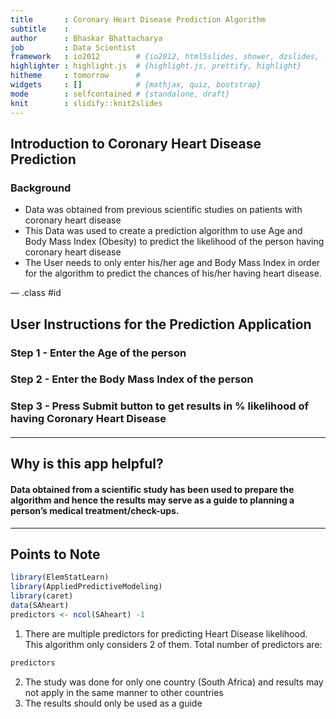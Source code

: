 ```yaml
---
title       : Coronary Heart Disease Prediction Algorithm
subtitle    : 
author      : Bhaskar Bhattacharya
job         : Data Scientist
framework   : io2012        # {io2012, html5slides, shower, dzslides, ...}
highlighter : highlight.js  # {highlight.js, prettify, highlight}
hitheme     : tomorrow      # 
widgets     : []            # {mathjax, quiz, bootstrap}
mode        : selfcontained # {standalone, draft}
knit        : slidify::knit2slides
---
```


## Introduction to Coronary Heart Disease Prediction
  
    
### Background
- Data was obtained from previous scientific studies on patients with coronary heart disease
- This Data was used to create a prediction algorithm to use Age and Body Mass Index (Obesity) to predict the likelihood of the person having coronary heart disease
- The User needs to only enter his/her age and Body Mass Index in order for the algorithm to predict the chances of his/her having heart disease.

--- .class #id 

## User Instructions for the Prediction Application
  
    
### Step 1 - Enter the Age of the person
#### 
  
  
### Step 2 - Enter the Body Mass Index of the person
####  
  
  
### Step 3 - Press Submit button to get results in % likelihood of having Coronary Heart Disease
#### 

---

## Why is this app helpful?
  
####   
#### Data obtained from a scientific study has been used to prepare the algorithm and hence the results may serve as a guide to planning a person's medical treatment/check-ups.  

---

## Points to Note
  
```r
library(ElemStatLearn)
library(AppliedPredictiveModeling)
library(caret)
data(SAheart)
predictors <- ncol(SAheart) -1
```

1. There are multiple predictors for predicting Heart Disease likelihood. This algorithm only considers 2 of them. Total number of predictors are: 
```r

predictors
```
  
  
2. The study was done for only one country (South Africa) and results may not apply in the same manner to other countries
3. The results should only be used as a guide


